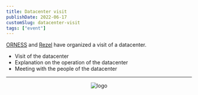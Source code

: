 ```yaml
---
title: Datacenter visit
publishDate: 2022-06-17
customSlug: datacenter-visit
tags: ["event"]
---
```


[ORNESS](https://www.orness.com/) and [Rezel](https://rezel.net) have organized a visit of a datacenter.

- Visit of the datacenter
- Explanation on the operation of the datacenter
- Meeting with the people of the datacenter

---



<div style="text-align: center">
    <Image src={logo} alt="logo" height={100}/>
</div>

